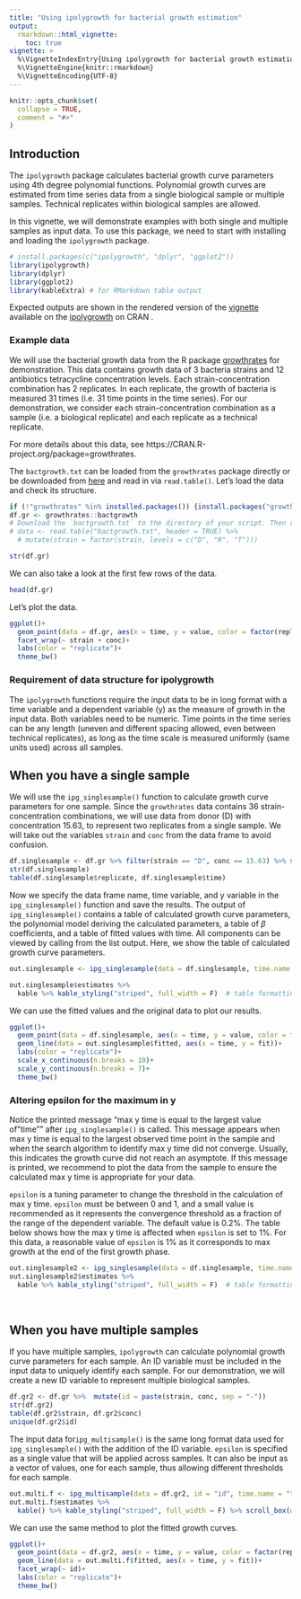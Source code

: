 ```yaml
---
title: "Using ipolygrowth for bacterial growth estimation"
output: 
  rmarkdown::html_vignette:
    toc: true
vignette: >
  %\VignetteIndexEntry{Using ipolygrowth for bacterial growth estimation}
  %\VignetteEngine{knitr::rmarkdown}
  %\VignetteEncoding{UTF-8}
---
```


```r
knitr::opts_chunk$set(
  collapse = TRUE,
  comment = "#>"
)
```



## Introduction

The `ipolygrowth` package calculates bacterial growth curve parameters using 4th degree polynomial functions. Polynomial growth curves are estimated from time series data from a single biological sample or multiple samples. Technical replicates within biological samples are allowed.    

In this vignette, we will demonstrate examples with both single and multiple samples as input data. To use this package, we need to start with installing and loading the `ipolygrowth` package.  

```r
# install.packages(c("ipolygrowth", "dplyr", "ggplot2"))
library(ipolygrowth)
library(dplyr)
library(ggplot2)
library(kableExtra) # for RMarkdown table output
```

Expected outputs are shown in the rendered version of the [vignette](https://cran.r-project.org/web/packages/ipolygrowth/vignettes/ipolygrowth_vignette.html) available on the [ipolygrowth](https://CRAN.R-project.org/package=ipolygrowth) on CRAN .


### Example data

We will use the bacterial growth data from the R package [growthrates](https://CRAN.R-project.org/package=growthrates) for demonstration. This data contains growth data of 3 bacteria strains and 12 antibiotics tetracycline concentration levels. Each strain-concentration combination has 2 replicates. In each replicate, the growth of bacteria is measured 31 times (i.e. 31 time points in the time series). For our demonstration, we consider each strain-concentration combination as a sample (i.e. a biological replicate) and each replicate as a technical replicate.  

For more details about this data, see https://CRAN.R-project.org/package=growthrates.  

The `bactgrowth.txt` can be loaded from the `growthrates` package directly or be downloaded from [here](https://github.com/tpetzoldt/growthrates/tree/master/data) and read in via `read.table()`. Let's load the data and check its structure.  

```r
if (!"growthrates" %in% installed.packages()) {install.packages("growthrates")}
df.gr <- growthrates::bactgrowth
# Download the `bactgrowth.txt` to the directory of your script. Then run:
# data <- read.table("bactgrowth.txt", header = TRUE) %>%
  # mutate(strain = factor(strain, levels = c("D", "R", "T")))

str(df.gr)
```

We can also take a look at the first few rows of the data. 

```r
head(df.gr)
```

Let's plot the data. 

```r
ggplot()+
  geom_point(data = df.gr, aes(x = time, y = value, color = factor(replicate)))+
  facet_wrap(~ strain + conc)+
  labs(color = "replicate")+
  theme_bw()
```


### Requirement of data structure for ipolygrowth

The `ipolygrowth` functions require the input data to be in long format with a time variable and a dependent variable (y) as the measure of growth in the input data. Both variables need to be numeric. Time points in the time series can be any length (uneven and different spacing allowed, even between technical replicates), as long as the time scale is measured uniformly (same units used) across all samples.  


## When you have a single sample

We will use the `ipg_singlesample()` function to calculate growth curve parameters for one sample. Since the `growthrates` data contains 36 strain-concentration combinations, we will use data from donor (D) with concentration 15.63, to represent two replicates from a single sample. We will take out the variables `strain` and `conc` from the data frame to avoid confusion.  

```r
df.singlesample <- df.gr %>% filter(strain == "D", conc == 15.63) %>% select(-strain, -conc)
str(df.singlesample)
table(df.singlesample$replicate, df.singlesample$time)
```

Now we specify the data frame name, time variable, and y variable in the `ipg_singlesample()` function and save the results. The output of `ipg_singlesample()` contains a table of calculated growth curve parameters, the polynomial model deriving the calculated parameters, a table of $\beta$ coefficients, and a table of fitted values with time. All components can be viewed by calling from the list output. Here, we show the table of calculated growth curve parameters.  

```r
out.singlesample <- ipg_singlesample(data = df.singlesample, time.name = "time", y.name = "value")

out.singlesample$estimates %>%
  kable %>% kable_styling("striped", full_width = F)  # table formatting for rmarkdown
```

\newline  

We can use the fitted values and the original data to plot our results.  

```r
ggplot()+
  geom_point(data = df.singlesample, aes(x = time, y = value, color = factor(replicate)))+ 
  geom_line(data = out.singlesample$fitted, aes(x = time, y = fit))+ 
  labs(color = "replicate")+
  scale_x_continuous(n.breaks = 10)+
  scale_y_continuous(n.breaks = 7)+
  theme_bw()
```


### Altering epsilon for the maximum in y

Notice the printed message "max y time is equal to the largest value of "time"" after `ipg_singlesample()` is called. This message appears when max y time is equal to the largest observed time point in the sample and when the search algorithm to identify max y time did not converge.  Usually, this indicates the growth curve did not reach an asymptote. If this message is printed, we recommend to plot the data from the sample to ensure the calculated max y time is appropriate for your data. 

`epsilon` is a tuning parameter to change the threshold in the calculation of max y time. `epsilon` must be between 0 and 1, and a small value is recommended as it represents the convergence threshold as a fraction of the range of the dependent variable. The default value is 0.2%. The table below shows how the max y time is affected when `epsilon` is set to 1%. For this data, a reasonable value of `epsilon` is 1% as it corresponds to max growth at the end of the first growth phase.   

```r
out.singlesample2 <- ipg_singlesample(data = df.singlesample, time.name = "time", y.name = "value", epsilon = 1/100)
out.singlesample2$estimates %>%
  kable %>% kable_styling("striped", full_width = F)  # table formatting for rmarkdown
```

<br>  


## When you have multiple samples  

If you have multiple samples, `ipolygrowth` can calculate polynomial growth curve parameters for each sample. An ID variable must be included in the input data to uniquely identify each sample.  For our demonstration, we will create a new ID variable to represent multiple biological samples.  

```r
df.gr2 <- df.gr %>%  mutate(id = paste(strain, conc, sep = "-"))
str(df.gr2)
table(df.gr2$strain, df.gr2$conc)
unique(df.gr2$id)
```

The input data for`ipg_multisample()` is the same long format data used for `ipg_singlesample()` with the addition of the ID variable.  `epsilon` is specified as a single value that will be applied across samples. It can also be input as a vector of values, one for each sample, thus allowing different thresholds for each sample.

```r
out.multi.f <- ipg_multisample(data = df.gr2, id = "id", time.name = "time", y.name = "value", epsilon = 0.2/100)
out.multi.f$estimates %>%
  kable() %>% kable_styling("striped", full_width = F) %>% scroll_box(width = "800px", height = "300px")  # table formatting for rmarkdown
```

We can use the same method to plot the fitted growth curves.  

```r
ggplot()+
  geom_point(data = df.gr2, aes(x = time, y = value, color = factor(replicate)))+ 
  geom_line(data = out.multi.f$fitted, aes(x = time, y = fit))+ 
  facet_wrap(~ id)+
  labs(color = "replicate")+
  theme_bw()
```

